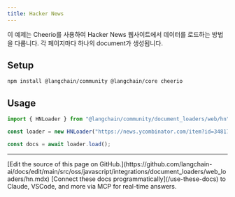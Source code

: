```yaml
---
title: Hacker News
---
```


이 예제는 Cheerio를 사용하여 Hacker News 웹사이트에서 데이터를 로드하는 방법을 다룹니다. 각 페이지마다 하나의 document가 생성됩니다.

## Setup

```bash npm
npm install @langchain/community @langchain/core cheerio
```
## Usage

```typescript
import { HNLoader } from "@langchain/community/document_loaders/web/hn";

const loader = new HNLoader("https://news.ycombinator.com/item?id=34817881");

const docs = await loader.load();
```

---

<Callout icon="pen-to-square" iconType="regular">
    [Edit the source of this page on GitHub.](https://github.com/langchain-ai/docs/edit/main/src/oss/javascript/integrations/document_loaders/web_loaders/hn.mdx)
</Callout>
<Tip icon="terminal" iconType="regular">
    [Connect these docs programmatically](/use-these-docs) to Claude, VSCode, and more via MCP for    real-time answers.
</Tip>
